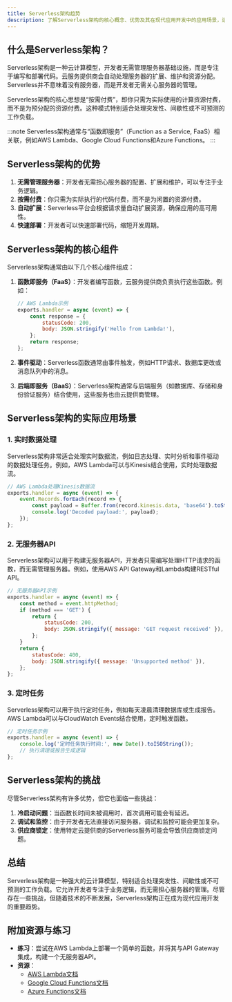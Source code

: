 ```yaml
---
title: Serverless架构趋势
description: 了解Serverless架构的核心概念、优势及其在现代应用开发中的应用场景，适合初学者学习。
---
```


## 什么是Serverless架构？

Serverless架构是一种云计算模型，开发者无需管理服务器基础设施，而是专注于编写和部署代码。云服务提供商会自动处理服务器的扩展、维护和资源分配。Serverless并不意味着没有服务器，而是开发者无需关心服务器的管理。

Serverless架构的核心思想是“按需付费”，即你只需为实际使用的计算资源付费，而不是为预分配的资源付费。这种模式特别适合处理突发性、间歇性或不可预测的工作负载。

:::note
Serverless架构通常与“函数即服务”（Function as a Service, FaaS）相关联，例如AWS Lambda、Google Cloud Functions和Azure Functions。
:::

## Serverless架构的优势

1. **无需管理服务器**：开发者无需担心服务器的配置、扩展和维护，可以专注于业务逻辑。
2. **按需付费**：你只需为实际执行的代码付费，而不是为闲置的资源付费。
3. **自动扩展**：Serverless平台会根据请求量自动扩展资源，确保应用的高可用性。
4. **快速部署**：开发者可以快速部署代码，缩短开发周期。

## Serverless架构的核心组件

Serverless架构通常由以下几个核心组件组成：

1. **函数即服务（FaaS）**：开发者编写函数，云服务提供商负责执行这些函数。例如：
   ```javascript
   // AWS Lambda示例
   exports.handler = async (event) => {
       const response = {
           statusCode: 200,
           body: JSON.stringify('Hello from Lambda!'),
       };
       return response;
   };
   ```

2. **事件驱动**：Serverless函数通常由事件触发，例如HTTP请求、数据库更改或消息队列中的消息。

3. **后端即服务（BaaS）**：Serverless架构通常与后端服务（如数据库、存储和身份验证服务）结合使用，这些服务也由云提供商管理。

## Serverless架构的实际应用场景

### 1. 实时数据处理
Serverless架构非常适合处理实时数据流，例如日志处理、实时分析和事件驱动的数据处理任务。例如，AWS Lambda可以与Kinesis结合使用，实时处理数据流。

```javascript
// AWS Lambda处理Kinesis数据流
exports.handler = async (event) => {
    event.Records.forEach(record => {
        const payload = Buffer.from(record.kinesis.data, 'base64').toString('ascii');
        console.log('Decoded payload:', payload);
    });
};
```

### 2. 无服务器API
Serverless架构可以用于构建无服务器API，开发者只需编写处理HTTP请求的函数，而无需管理服务器。例如，使用AWS API Gateway和Lambda构建RESTful API。

```javascript
// 无服务器API示例
exports.handler = async (event) => {
    const method = event.httpMethod;
    if (method === 'GET') {
        return {
            statusCode: 200,
            body: JSON.stringify({ message: 'GET request received' }),
        };
    }
    return {
        statusCode: 400,
        body: JSON.stringify({ message: 'Unsupported method' }),
    };
};
```

### 3. 定时任务
Serverless架构可以用于执行定时任务，例如每天凌晨清理数据库或生成报告。AWS Lambda可以与CloudWatch Events结合使用，定时触发函数。

```javascript
// 定时任务示例
exports.handler = async (event) => {
    console.log('定时任务执行时间:', new Date().toISOString());
    // 执行清理或报告生成逻辑
};
```

## Serverless架构的挑战

尽管Serverless架构有许多优势，但它也面临一些挑战：

1. **冷启动问题**：当函数长时间未被调用时，首次调用可能会有延迟。
2. **调试和监控**：由于开发者无法直接访问服务器，调试和监控可能会更加复杂。
3. **供应商锁定**：使用特定云提供商的Serverless服务可能会导致供应商锁定问题。

## 总结

Serverless架构是一种强大的云计算模型，特别适合处理突发性、间歇性或不可预测的工作负载。它允许开发者专注于业务逻辑，而无需担心服务器的管理。尽管存在一些挑战，但随着技术的不断发展，Serverless架构正在成为现代应用开发的重要趋势。

## 附加资源与练习

- **练习**：尝试在AWS Lambda上部署一个简单的函数，并将其与API Gateway集成，构建一个无服务器API。
- **资源**：
  - [AWS Lambda文档](https://aws.amazon.com/lambda/)
  - [Google Cloud Functions文档](https://cloud.google.com/functions)
  - [Azure Functions文档](https://azure.microsoft.com/en-us/services/functions/)
